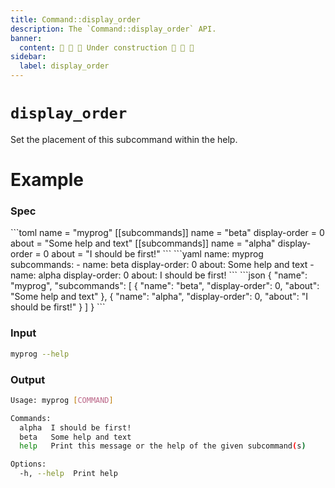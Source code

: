 ```yaml
---
title: Command::display_order
description: The `Command::display_order` API.
banner:
  content: 🚧 🚧 🚧 Under construction 🚧 🚧 🚧
sidebar:
  label: display_order
---
```



# `display_order` <LinkButton href="https://docs.rs/clap/latest/clap/struct.Command.html#method.display_order" icon="open-book" variant="minimal"></LinkButton>

<Badge text="since 0.1.0" size="small" />

Set the placement of this subcommand within the help.

# Example

### Spec

<Tabs syncKey="format">
  <TabItem label="TOML">
```toml
name = "myprog"
[[subcommands]]
name = "beta"
display-order = 0
about = "Some help and text"
[[subcommands]]
name = "alpha"
display-order = 0
about = "I should be first!"
```
  </TabItem>
  <TabItem label="YAML">
```yaml
name: myprog
subcommands:
- name: beta
  display-order: 0
  about: Some help and text
- name: alpha
  display-order: 0
  about: I should be first!
```
  </TabItem>
  <TabItem label="JSON">
```json
{
  "name": "myprog",
  "subcommands": [
    {
      "name": "beta",
      "display-order": 0,
      "about": "Some help and text"
    },
    {
      "name": "alpha",
      "display-order": 0,
      "about": "I should be first!"
    }
  ]
}
```
  </TabItem>
</Tabs>

### Input

```bash
myprog --help
```

### Output

```bash
Usage: myprog [COMMAND]

Commands:
  alpha  I should be first!
  beta   Some help and text
  help   Print this message or the help of the given subcommand(s)

Options:
  -h, --help  Print help
```
